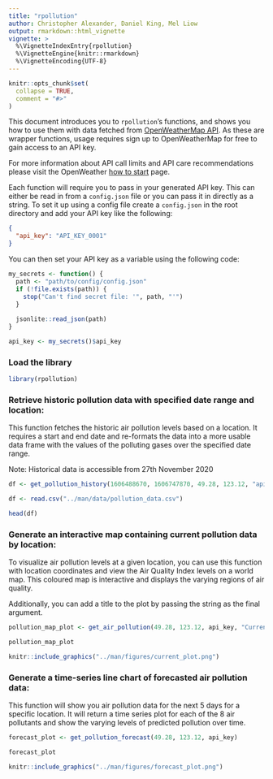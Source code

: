 ```yaml
---
title: "rpollution"
author: Christopher Alexander, Daniel King, Mel Liow
output: rmarkdown::html_vignette
vignette: >
  %\VignetteIndexEntry{rpollution}
  %\VignetteEngine{knitr::rmarkdown}
  %\VignetteEncoding{UTF-8}
---
```


```r
knitr::opts_chunk$set(
  collapse = TRUE,
  comment = "#>"
)
```


This document introduces you to `rpollution`’s functions, and shows you how to use them with data fetched from [OpenWeatherMap API](https://openweathermap.org/api).
As these are wrapper functions, usage requires sign up to OpenWeatherMap for free to gain access to an API key. 

For more information about API call limits and API care recommendations please visit the OpenWeather [how to start](https://openweathermap.org/appid) page.

Each function will require you to pass in your generated API key. This can either be read 
in from a `config.json` file or you can pass it in directly as a string.
To set it up using a config file create a `config.json` in the root directory and add 
your API key like the following:

```json
{
  "api_key": "API_KEY_0001"
}
```

You can then set your API key as a variable using the following code:
```r
my_secrets <- function() {
  path <- "path/to/config/config.json"
  if (!file.exists(path)) {
    stop("Can't find secret file: '", path, "'")
  }
  
  jsonlite::read_json(path)
}

api_key <- my_secrets()$api_key
```


### Load the library
```r
library(rpollution)
```

### Retrieve historic pollution data with specified date range and location:
This function fetches the historic air pollution levels based on a location. It 
requires a start and end date and re-formats the data into a more usable data frame
with the values of the polluting gases over the specified date range.

Note: Historical data is accessible from 27th November 2020

```r
df <- get_pollution_history(1606488670, 1606747870, 49.28, 123.12, "api_key")
```

```r
df <- read.csv("../man/data/pollution_data.csv")
```

```r
head(df)
```

### Generate an interactive map containing current pollution data by location:
To visualize air pollution levels at a given location, you can use this function 
with location coordinates and view the Air Quality Index levels on a world map. 
This coloured map is interactive and displays the varying regions of air quality.

Additionally, you can add a title to the plot by passing the string as the 
final argument.

```r
pollution_map_plot <- get_air_pollution(49.28, 123.12, api_key, "Current Air Pollution")
```

```r
pollution_map_plot
```

```r
knitr::include_graphics("../man/figures/current_plot.png")
```

### Generate a time-series line chart of forecasted air pollution data:
This function will show you air pollution data for the next 5 days for a specific 
location. It will return a time series plot for each of the 8 air pollutants and 
show the varying levels of predicted pollution over time.


```r
forecast_plot <- get_pollution_forecast(49.28, 123.12, api_key)
```

```r
forecast_plot
```

```r
knitr::include_graphics("../man/figures/forecast_plot.png")
```





